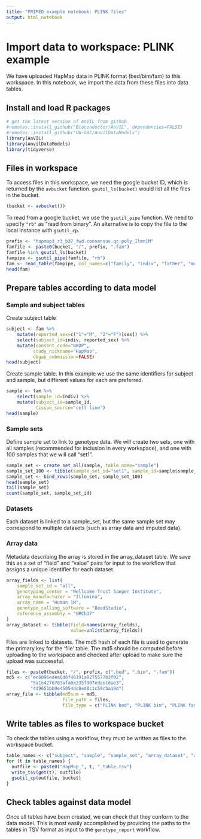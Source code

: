 ```yaml
---
title: "PRIMED example notebook: PLINK files"
output: html_notebook
---
```


# Import data to workspace: PLINK example

We have uploaded HapMap data in PLINK format (bed/bim/fam) to this workspace. In this notebook, we import the data from these files into data tables.

## Install and load R packages

```r
# get the latest version of AnVIL from github
#remotes::install_github("Bioconductor/AnVIL", dependencies=FALSE)
#remotes::install_github("UW-GAC/AnvilDataModels")
library(AnVIL)
library(AnvilDataModels)
library(tidyverse)
```

## Files in workspace

To access files in this workspace, we need the google bucket ID, which is returned by the `avbucket` function. `gsutil_ls(bucket)` would list all the files in the bucket.

```r
(bucket <- avbucket())
```

To read from a google bucket, we use the `gsutil_pipe` function. We need to specify `"rb"` as "read from binary". An alternative is to copy the file to the local instance with `gsutil_cp`.

```r
prefix <- "hapmap3_r3_b37_fwd.consensus.qc.poly_Ilmn1M"
famfile <- paste0(bucket, "/", prefix, ".fam")
famfile %in% gsutil_ls(bucket)
fampipe <- gsutil_pipe(famfile, "rb")
fam <- read_table(fampipe, col_names=c("family", "indiv", "father", "mother", "sex", "phen"), col_types="cccccc")
head(fam)
```

## Prepare tables according to data model

### Sample and subject tables

Create subject table

```r
subject <- fam %>%
    mutate(reported_sex=c("1"="M", "2"="F")[sex]) %>%
    select(subject_id=indiv, reported_sex) %>%
    mutate(consent_code="NRUP",
          study_nickname="HapMap",
          dbgap_submission=FALSE)
head(subject)
```

Create sample table. In this example we use the same identifiers for subject and sample, but different values for each are preferred.

```r
sample <- fam %>%
    select(sample_id=indiv) %>%
    mutate(subject_id=sample_id,
           tissue_source="cell line")
head(sample)
```


### Sample sets

Define sample set to link to genotype data. We will create two sets, one with all samples (recommended for inclusion in every workspace), and one with 100 samples that we will call "set1".

```r
sample_set <- create_set_all(sample, table_name="sample")
sample_set_100 <- tibble(sample_set_id="set1", sample_id=sample$sample_id[1:100])
sample_set <- bind_rows(sample_set, sample_set_100)
head(sample_set)
tail(sample_set)
count(sample_set, sample_set_id)
```

### Datasets

Each dataset is linked to a sample_set, but the same sample set may correspond to multiple datasets (such as array data and imputed data).

### Array data

Metadata describing the array is stored in the array_dataset table. We save this as a set of "field" and "value" pairs for input to the workflow that assigns a unique identifier for each dataset.

```r
array_fields <- list(
    sample_set_id = "all",
    genotyping_center = "Wellcome Trust Sanger Institute",
    array_manufacturer = "Illumina",
    array_name = "Human 1M",
    genotype_calling_software = "BeadStudio",
    reference_assembly = "GRCh37"
)
array_dataset <- tibble(field=names(array_fields),
                        value=unlist(array_fields))
```

Files are linked to datasets. The md5 hash of each file is used to generate the primary key for the 'file' table. The md5 should be computed before uploading to the workspace and checked after upload to make sure the upload was successful. 

```r
files <- paste0(bucket, "/", prefix, c(".bed", ".bim", ".fam"))
md5 <- c("ec6096edea0d6f46191a0275577b3f02",
         "5a1e4276783afa0a235f907edae1dae3",
         "4d9651bb9e45054dc8ed8c1c59cba19d")
array_file <- tibble(md5sum = md5,
                     file_path = files,
                     file_type = c("PLINK bed", "PLINK bim", "PLINK fam"))
```


## Write tables as files to workspace bucket

To check the tables using a workflow, they must be written as files to the workspace bucket.

```r
table_names <- c("subject", "sample", "sample_set", "array_dataset", "array_file")
for (t in table_names) {
  outfile <- paste0("HapMap_", t, "_table.tsv")
  write_tsv(get(t), outfile)
  gsutil_cp(outfile, bucket)
}
```


## Check tables against data model

Once all tables have been created, we can check that they conform to the data model. This is most easily accomplished by providing the paths to the tables in TSV format as input to the `genotype_report` workflow.
